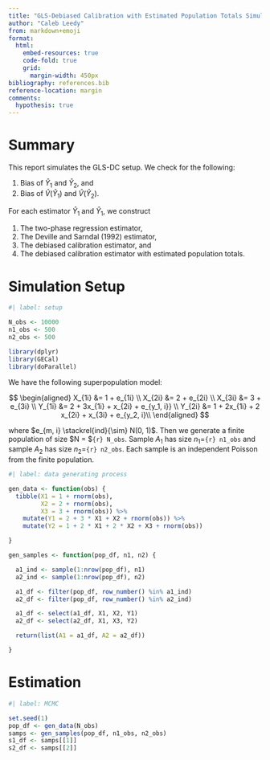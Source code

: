 ```yaml
---
title: "GLS-Debiased Calibration with Estimated Population Totals Simulation"
author: "Caleb Leedy"
from: markdown+emoji
format: 
  html:
    embed-resources: true
    code-fold: true
    grid:
      margin-width: 450px
bibliography: references.bib
reference-location: margin
comments:
  hypothesis: true
---
```


# Summary

This report simulates the GLS-DC setup. We check for the following:

1. Bias of $\hat Y_1$ and $\hat Y_2$, and 
2. Bias of $\hat V(\hat Y_1)$ and $\hat V(\hat Y_2)$.

For each estimator $\hat Y_1$ and $\hat Y_1$, we construct 

1. The two-phase regression estimator,
2. The Deville and Sarndal (1992) estimator,
3. The debiased calibration estimator, and
4. The debiased calibration estimator with estimated population totals.

# Simulation Setup

```r
#| label: setup

N_obs <- 10000
n1_obs <- 500
n2_obs <- 500

library(dplyr)
library(GECal)
library(doParallel)

```

We have the following superpopulation model:

$$
\begin{aligned}
X_{1i} &= 1 + e_{1i} \\
X_{2i} &= 2 + e_{2i} \\
X_{3i} &= 3 + e_{3i} \\
Y_{1i} &= 2 + 3x_{1i} + x_{2i} + e_{y_1, i}} \\
Y_{2i} &= 1 + 2x_{1i} + 2 x_{2i} + x_{3i} + e_{y_2, i}\\
\end{aligned}
$$

where $e_{m, i} \stackrel{ind}{\sim} N(0, 1)$. Then we generate a finite
population of size $N = $`{r} N_obs`. Sample $A_1$ has size $n_1 =$`{r} n1_obs`
and sample $A_2$ has size $n_2 =$`{r} n2_obs`. Each sample is an independent
Poisson from the finite population.

```r
#| label: data generating process

gen_data <- function(obs) {
  tibble(X1 = 1 + rnorm(obs),
         X2 = 2 + rnorm(obs),
         X3 = 3 + rnorm(obs)) %>%
    mutate(Y1 = 2 + 3 * X1 + X2 + rnorm(obs)) %>%
    mutate(Y2 = 1 + 2 * X1 + 2 * X2 + X3 + rnorm(obs))

}

gen_samples <- function(pop_df, n1, n2) {

  a1_ind <- sample(1:nrow(pop_df), n1)
  a2_ind <- sample(1:nrow(pop_df), n2)

  a1_df <- filter(pop_df, row_number() %in% a1_ind)
  a2_df <- filter(pop_df, row_number() %in% a2_ind)

  a1_df <- select(a1_df, X1, X2, Y1)
  a2_df <- select(a2_df, X1, X3, Y2)

  return(list(A1 = a1_df, A2 = a2_df))

}

```

# Estimation

```r
#| label: MCMC

set.seed(1)
pop_df <- gen_data(N_obs)
samps <- gen_samples(pop_df, n1_obs, n2_obs)
s1_df <- samps[[1]]
s2_df <- samps[[2]]

```





